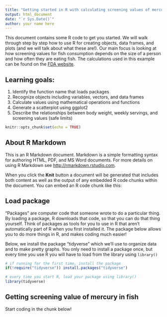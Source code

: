```yaml
---
title: "Getting started in R with calculating screening values of mercury in fish"
output: html_document
date: "`r Sys.Date()`"
author: your name here
---
```


This document contains some R code to get you started. We will walk through step by step how to use R for creating objects, data frames, and plots (and we will talk about what these are!). Our main focus is looking at how screening  values for fish consumption depends on the size of a person and how often they are eating fish. The calculations used in this example can be found on the [FDA website](https://www.fda.gov/food/environmental-contaminants-food/technical-information-development-fdaepa-advice-about-eating-fish-those-who-might-become-or-are).


## Learning goals:

1. Identify the function name that loads packages
2. Recognize objects including variables, vectors, and data frames 
3. Calculate values using mathematical operations and functions 
4. Generate a scatterplot using ggplot2
5. Describe the relationships between body weight, weekly servings, and screening values (safe limits)

```r
knitr::opts_chunk$set(echo = TRUE)
```

## About R Markdown

This is an R Markdown document. Markdown is a simple formatting syntax for authoring HTML, PDF, and MS Word documents. For more details on using R Markdown see <http://rmarkdown.rstudio.com>.

When you click the **Knit** button a document will be generated that includes both content as well as the output of any embedded R code chunks within the document. You can embed an R code chunk like this:

## Load package 

"Packages" are computer code that someone wrote to do a particular thing. By loading a package, R downloads that code, so that you can do that thing yourself. Think of packages as tools for you to use in R that aren't automatically part of R when you first installed it. The package below allows you to do  more things in R, and makes coding much easier! 

Below, we install the package "tidyverse" which we'll use to organize data and to make pretty graphs. You only need to install a package once, but every time you use R you will have to load from the library using `library()`
 

```r
# if running for the first time, install the package 
if(!require("tidyverse")) install.packages("tidyverse") 

# every time you start R, load your package using library() 
library(tidyverse)

```

## Getting screening value of mercury in fish 

Start coding in the chunk below!

```r



```
